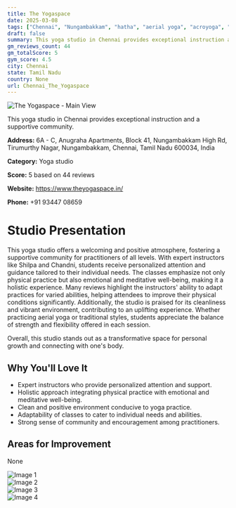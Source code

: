 ```yaml
---
title: The Yogaspace
date: 2025-03-08
tags: ["Chennai", "Nungambakkam", "hatha", "aerial yoga", "acroyoga", "welcoming atmosphere", "positivity", "Chennai"]  
draft: false
summary: This yoga studio in Chennai provides exceptional instruction and a supportive community.
gm_reviews_count: 44
gm_totalScore: 5
gym_score: 4.5
city: Chennai
state: Tamil Nadu
country: None
url: Chennai_The_Yogaspace
---
```


<div className="aspect-[16/9] relative my-8">
  <img 
    src="https://lh5.googleusercontent.com/p/AF1QipPtJ36GNoR5Ej_XTogY7V1cVaQInzs3NHZiwmFr=w1920-h1080-k-no"
    alt="The Yogaspace - Main View"
    className="object-cover absolute inset-0 w-full h-full rounded-lg"
  />
</div>

This yoga studio in Chennai provides exceptional instruction and a supportive community.

**Address:** 6A - C, Anugraha Apartments, Block 41, Nungambakkam High Rd, Tirumurthy Nagar, Nungambakkam, Chennai, Tamil Nadu 600034, India

**Category:** Yoga studio

**Score:** 5 based on 44 reviews

**Website:** https://www.theyogaspace.in/

**Phone:** +91 93447 08659

# Studio Presentation

This yoga studio offers a welcoming and positive atmosphere, fostering a supportive community for practitioners of all levels. With expert instructors like Shilpa and Chandni, students receive personalized attention and guidance tailored to their individual needs. The classes emphasize not only physical practice but also emotional and meditative well-being, making it a holistic experience. Many reviews highlight the instructors' ability to adapt practices for varied abilities, helping attendees to improve their physical conditions significantly. Additionally, the studio is praised for its cleanliness and vibrant environment, contributing to an uplifting experience. Whether practicing aerial yoga or traditional styles, students appreciate the balance of strength and flexibility offered in each session.

Overall, this studio stands out as a transformative space for personal growth and connecting with one's body.

## Why You'll Love It

- Expert instructors who provide personalized attention and support.
- Holistic approach integrating physical practice with emotional and meditative well-being.
- Clean and positive environment conducive to yoga practice.
- Adaptability of classes to cater to individual needs and abilities.
- Strong sense of community and encouragement among practitioners.

## Areas for Improvement

None

<div className="grid grid-cols-1 xl:grid-cols-2 gap-4 my-8">
<div className="aspect-[4/3] relative"><img src="https://lh3.googleusercontent.com/p/AF1QipPWkixhr3oiK6fdXMbfKFp0bQtqS9L96TlCYXzi=w1920-h1080-k-no" alt="Image 1" className="object-cover absolute inset-0 w-full h-full rounded-lg" /></div>
<div className="aspect-[4/3] relative"><img src="https://lh5.googleusercontent.com/p/AF1QipOvohBQ-Py05ue9yzaa66g3MBgCtynuOS1d2ni5=w1920-h1080-k-no" alt="Image 2" className="object-cover absolute inset-0 w-full h-full rounded-lg" /></div>
<div className="aspect-[4/3] relative"><img src="https://lh5.googleusercontent.com/p/AF1QipPIB6nNyQlJdLYYEU_NVUOMRupc07FfWh_zs0EY=w1920-h1080-k-no" alt="Image 3" className="object-cover absolute inset-0 w-full h-full rounded-lg" /></div>
<div className="aspect-[4/3] relative"><img src="https://lh5.googleusercontent.com/p/AF1QipP8quFu8Ni8wxAJeXblfzOAXxLSVf3v_OgEkWiQ=w1920-h1080-k-no" alt="Image 4" className="object-cover absolute inset-0 w-full h-full rounded-lg" /></div>
</div>